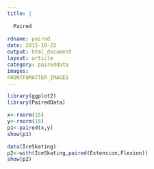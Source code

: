 ```yaml
---
title: |
  
  Paired
  
rdname: paired
date: 2015-10-22
output: html_document
layout: article
category: paireddata
images:
FRONTFOMATTER_IMAGES
---
```


```r
library(ggplot2)
library(PairedData)
```

```r
x<-rnorm(15)
y<-rnorm(15)
p1<-paired(x,y)
show(p1)

data(IceSkating)
p2<-with(IceSkating,paired(Extension,Flexion))
show(p2)




```